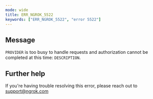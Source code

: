 ```yaml
---
mode: wide
title: ERR_NGROK_5522
keywords: ["ERR_NGROK_5522", "error 5522"]
---
```


## Message

`PROVIDER` is too busy to handle requests and authorization cannot be completed at this time: `DESCRIPTION`.

## Further help

If you're having trouble resolving this error, please reach out to [support@ngrok.com](mailto:support@ngrok.com?subject=Help%20with%20ERR_NGROK_5522)
